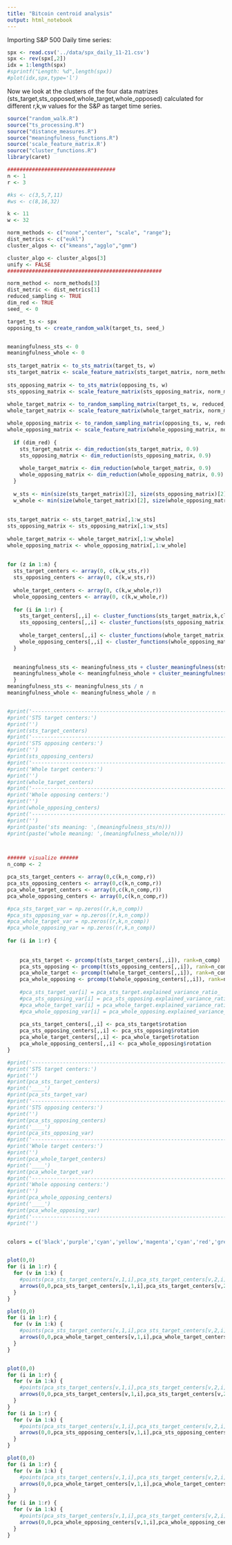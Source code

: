 ```yaml
---
title: "Bitcoin centroid analysis"
output: html_notebook
---
```

Importing S&P 500 Daily time series:

```r
spx <- read.csv('../data/spx_daily_11-21.csv')
spx <- rev(spx[,2])
idx = 1:length(spx)
#sprintf("Length: %d",length(spx))
#plot(idx,spx,type='l')
```

Now we look at the clusters of the four data matrizes (sts_target,sts_opposed,whole_target,whole_opposed) calculated for different r,k,w values for the S&P as target time series.
```r
source("random_walk.R")
source("ts_processing.R")
source("distance_measures.R")
source("meaningfulness_functions.R")
source('scale_feature_matrix.R')
source("cluster_functions.R")
library(caret)

###################################
n <- 1
r <- 3

#ks <- c(3,5,7,11)
#ws <- c(8,16,32)

k <- 11
w <- 32

norm_methods <- c("none","center", "scale", "range");
dist_metrics <- c("eukl")
cluster_algos <- c("kmeans","agglo","gmm")

cluster_algo <- cluster_algos[3]
unify <- FALSE
##################################################

norm_method <- norm_methods[3]
dist_metric <- dist_metrics[1]
reduced_sampling <- TRUE
dim_red <- TRUE
seed_ <- 0

target_ts <- spx
opposing_ts <- create_random_walk(target_ts, seed_)


meaningfulness_sts <- 0
meaningfulness_whole <- 0
  
sts_target_matrix <- to_sts_matrix(target_ts, w)
sts_target_matrix <- scale_feature_matrix(sts_target_matrix, norm_method)
  
sts_opposing_matrix <- to_sts_matrix(opposing_ts, w)
sts_opposing_matrix <- scale_feature_matrix(sts_opposing_matrix, norm_method)
  
whole_target_matrix <- to_random_sampling_matrix(target_ts, w, reduced_sampling, seed_)
whole_target_matrix <- scale_feature_matrix(whole_target_matrix, norm_method)

whole_opposing_matrix <- to_random_sampling_matrix(opposing_ts, w, reduced_sampling, seed_)
whole_opposing_matrix <- scale_feature_matrix(whole_opposing_matrix, norm_method)
  
  if (dim_red) {
    sts_target_matrix <- dim_reduction(sts_target_matrix, 0.9)
    sts_opposing_matrix <- dim_reduction(sts_opposing_matrix, 0.9)
    
    whole_target_matrix <- dim_reduction(whole_target_matrix, 0.9)
    whole_opposing_matrix <- dim_reduction(whole_opposing_matrix, 0.9)
  }
  
  w_sts <- min(size(sts_target_matrix)[2], size(sts_opposing_matrix)[2])
  w_whole <- min(size(whole_target_matrix)[2], size(whole_opposing_matrix)[2])
  
  
sts_target_matrix <- sts_target_matrix[,1:w_sts]
sts_opposing_matrix <- sts_opposing_matrix[,1:w_sts]
  
whole_target_matrix <- whole_target_matrix[,1:w_whole]
whole_opposing_matrix <- whole_opposing_matrix[,1:w_whole]
  
  
for (z in 1:n) {
  sts_target_centers <- array(0, c(k,w_sts,r))
  sts_opposing_centers <- array(0, c(k,w_sts,r))
    
  whole_target_centers <- array(0, c(k,w_whole,r))
  whole_opposing_centers <- array(0, c(k,w_whole,r))
    
  for (i in 1:r) {
    sts_target_centers[,,i] <- cluster_functions(sts_target_matrix,k,cluster_algo,unify)
    sts_opposing_centers[,,i] <- cluster_functions(sts_opposing_matrix,k,cluster_algo,unify)
      
    whole_target_centers[,,i] <- cluster_functions(whole_target_matrix,k,cluster_algo,unify)
    whole_opposing_centers[,,i] <- cluster_functions(whole_opposing_matrix,k,cluster_algo,unify)
  }

    
  meaningfulness_sts <- meaningfulness_sts + cluster_meaningfulness(sts_target_centers, sts_opposing_centers, dist_metric)
  meaningfulness_whole <- meaningfulness_whole + cluster_meaningfulness(whole_target_centers, whole_opposing_centers, dist_metric)
  }
meaningfulness_sts <- meaningfulness_sts / n
meaningfulness_whole <- meaningfulness_whole / n


#print('--------------------------------------------------------------------------')    
#print('STS target centers:')
#print('')
#print(sts_target_centers)
#print('--------------------------------------------------------------------------')
#print('STS opposing centers:')
#print('')
#print(sts_opposing_centers)
#print('--------------------------------------------------------------------------')
#print('Whole target centers:')
#print('')
#print(whole_target_centers)
#print('--------------------------------------------------------------------------')
#print('Whole opposing centers:')
#print('')
#print(whole_opposing_centers)
#print('--------------------------------------------------------------------------')
#print('')
#print(paste('sts meaning: ',(meaningfulness_sts/n)))
#print(paste('whole meaning: ',(meaningfulness_whole/n)))



###### visualize ######
n_comp <- 2

pca_sts_target_centers <- array(0,c(k,n_comp,r))
pca_sts_opposing_centers <- array(0,c(k,n_comp,r))
pca_whole_target_centers <- array(0,c(k,n_comp,r))
pca_whole_opposing_centers <- array(0,c(k,n_comp,r))

#pca_sts_target_var = np.zeros((r,k,n_comp))
#pca_sts_opposing_var = np.zeros((r,k,n_comp))
#pca_whole_target_var = np.zeros((r,k,n_comp))
#pca_whole_opposing_var = np.zeros((r,k,n_comp))
    
for (i in 1:r) {
  
  
    pca_sts_target <- prcomp(t(sts_target_centers[,,i]), rank=n_comp)
    pca_sts_opposing <- prcomp(t(sts_opposing_centers[,,i]), rank=n_comp)
    pca_whole_target <- prcomp(t(whole_target_centers[,,i]), rank=n_comp)
    pca_whole_opposing <- prcomp(t(whole_opposing_centers[,,i]), rank=n_comp)
    
    #pca_sts_target_var[i] = pca_sts_target.explained_variance_ratio_
    #pca_sts_opposing_var[i] = pca_sts_opposing.explained_variance_ratio_
    #pca_whole_target_var[i] = pca_whole_target.explained_variance_ratio_
    #pca_whole_opposing_var[i] = pca_whole_opposing.explained_variance_ratio_
       
    pca_sts_target_centers[,,i] <- pca_sts_target$rotation
    pca_sts_opposing_centers[,,i] <- pca_sts_opposing$rotation
    pca_whole_target_centers[,,i] <- pca_whole_target$rotation
    pca_whole_opposing_centers[,,i] <- pca_whole_opposing$rotation
}

#print('--------------------------------------------------------------------------')    
#print('STS target centers:')
#print('')
#print(pca_sts_target_centers)
#print('____')
#print(pca_sts_target_var)
#print('--------------------------------------------------------------------------')
#print('STS opposing centers:')
#print('')
#print(pca_sts_opposing_centers)
#print('____')
#print(pca_sts_opposing_var)
#print('--------------------------------------------------------------------------')
#print('Whole target centers:')
#print('')
#print(pca_whole_target_centers)
#print('____')
#print(pca_whole_target_var)
#print('--------------------------------------------------------------------------')
#print('Whole opposing centers:')
#print('')
#print(pca_whole_opposing_centers)
#print('____')
#print(pca_whole_opposing_var)
#print('--------------------------------------------------------------------------')
#print('')


colors = c('black','purple','cyan','yellow','magenta','cyan','red','green','blue')


plot(0,0)
for (i in 1:r) {
  for (v in 1:k) {
    #points(pca_sts_target_centers[v,1,i],pca_sts_target_centers[v,2,i])
    arrows(0,0,pca_sts_target_centers[v,1,i],pca_sts_target_centers[v,2,i], col = colors[i])
  }
}

plot(0,0)
for (i in 1:r) {
  for (v in 1:k) {
    #points(pca_sts_target_centers[v,1,i],pca_sts_target_centers[v,2,i])
    arrows(0,0,pca_whole_target_centers[v,1,i],pca_whole_target_centers[v,2,i], col = colors[i])
  }
}


plot(0,0)
for (i in 1:r) {
  for (v in 1:k) {
    #points(pca_sts_target_centers[v,1,i],pca_sts_target_centers[v,2,i])
    arrows(0,0,pca_sts_target_centers[v,1,i],pca_sts_target_centers[v,2,i], col = 'black')
  }
}
for (i in 1:r) {
  for (v in 1:k) {
    #points(pca_sts_target_centers[v,1,i],pca_sts_target_centers[v,2,i])
    arrows(0,0,pca_sts_opposing_centers[v,1,i],pca_sts_opposing_centers[v,2,i], col = 'red')
  }
}

plot(0,0)
for (i in 1:r) {
  for (v in 1:k) {
    #points(pca_sts_target_centers[v,1,i],pca_sts_target_centers[v,2,i])
    arrows(0,0,pca_whole_target_centers[v,1,i],pca_whole_target_centers[v,2,i], col = 'black')
  }
}
for (i in 1:r) {
  for (v in 1:k) {
    #points(pca_sts_target_centers[v,1,i],pca_sts_target_centers[v,2,i])
    arrows(0,0,pca_whole_opposing_centers[v,1,i],pca_whole_opposing_centers[v,2,i], col = 'red')
  }
}
```